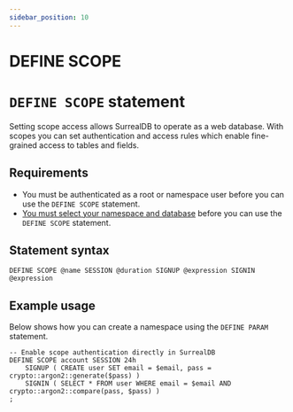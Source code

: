 ```yaml
---
sidebar_position: 10
---
```


# DEFINE SCOPE

# `DEFINE SCOPE` statement

Setting scope access allows SurrealDB to operate as a web database. With scopes you can set authentication and access rules which enable fine-grained access to tables and fields.

## Requirements
- You must be authenticated as a root or namespace user before you can use the `DEFINE SCOPE` statement.
- [You must select your namespace and database](/docs/surrealql/statements/use) before you can use the `DEFINE SCOPE` statement.

## Statement syntax

```surql title="SurrealQL Syntax"
DEFINE SCOPE @name SESSION @duration SIGNUP @expression SIGNIN @expression
```

## Example usage 
Below shows how you can create a namespace using the `DEFINE PARAM` statement.

```surql
-- Enable scope authentication directly in SurrealDB
DEFINE SCOPE account SESSION 24h
	SIGNUP ( CREATE user SET email = $email, pass = crypto::argon2::generate($pass) )
	SIGNIN ( SELECT * FROM user WHERE email = $email AND crypto::argon2::compare(pass, $pass) )
;
```